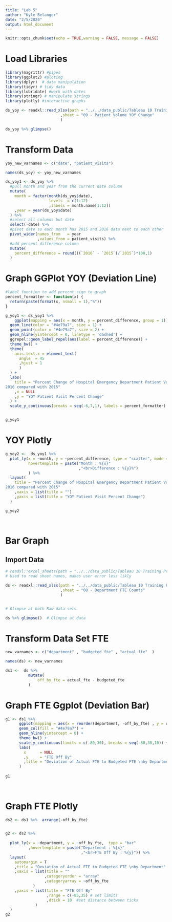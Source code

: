 ```yaml
---
title: "Lab 5"
author: "Kyle Belanger"
date: "2/5/2020"
output: html_document
---
```


```r
knitr::opts_chunk$set(echo = TRUE,warning = FALSE, message = FALSE)
```

# Load Libraries

```r
library(magrittr) #pipes
library(ggplot2) #ploting 
library(dplyr)  # data manipulation
library(tidyr) # tidy data
library(lubridate) #work with dates
library(stringr) # manipulate strings
library(plotly) #interactive graphs
```



```r
ds_yoy <- readxl::read_xlsx(path = "../../data_public/Tableau 10 Training Practice Data.xlsx"
                        ,sheet = "09 - Patient Volume YOY Change"
                        )

ds_yoy %>% glimpse()

```


# Transform Data

```r
yoy_new_varnames <- c("date", "patient_visits")

names(ds_yoy) <- yoy_new_varnames

ds_yoy1 <- ds_yoy %>% 
  #pull month and year from the current date column
  mutate(  
    month = factor(month(ds_yoy$date),
                   levels  = c(1:12)
                   ,labels = month.name[1:12])
    ,year = year(ds_yoy$date)
  ) %>% 
  #select all columns but date
  select(-date) %>% 
  #pivot date so each month has 2015 and 2016 data next to each other
  pivot_wider(names_from   = year
              ,values_from = patient_visits) %>% 
  #add percent difference column
  mutate(
    percent_difference = round(((`2016` - `2015`)/`2015`)*100,1)
  )

```

# Graph GGPlot YOY (Deviation Line)

```r
#label function to add perecnt sign to graph
percent_formatter <- function(x) {
  return(paste(format(x, nsmall = 1),"%"))
}

g_yoy1 <- ds_yoy1 %>% 
    ggplot(mapping = aes(x = month, y = percent_difference, group = 1)) +
  geom_line(color = "#4e79a7", size = 1) +
  geom_point(color = "#4e79a7", size = 2) +
  geom_hline(yintercept = 0, linetype = 'dashed') +
  ggrepel::geom_label_repel(aes(label = percent_difference)) +
  theme_bw() +
  theme(
    axis.text.x = element_text(
      angle  = 45
      ,hjust = 1
      )
  ) +
  labs(
    title = "Percent Change of Hospital Emergency Department Patient Volume by Month,  
2016 compared with 2015"
    ,x = NULL
    ,y = "YOY Patient Visit Percent Change"
  ) +
  scale_y_continuous(breaks = seq(-6,7,1), labels = percent_formatter)


g_yoy1
```

# YOY Plotly

```r
g_yoy2 <-  ds_yoy1 %>% 
  plot_ly(x = ~month, y = ~percent_difference, type = "scatter", mode = "line",
          hovertemplate = paste("Month : %{x}"
                                ,"<br>Difference : %{y}%") 
          ) %>%
  layout(
    title = "Percent Change of Hospital Emergency Department Patient Volume by Month,  
2016 compared with 2015"
    ,xaxis = list(title = "")
    ,yaxis = list(title = "YOY Patient Visit Percent Change")
  )

g_yoy2
  
  
```

# Bar Graph

## Import Data 

```r

# readxl::excel_sheets(path = "../../data_public/Tableau 10 Training Practice Data.xlsx")
# Used to read sheet names, makes user error less likly

ds <- readxl::read_xlsx(path = "../../data_public/Tableau 10 Training Practice Data.xlsx"
                        ,sheet = "08 - Department FTE Counts" 
                        )


# Glimpse at both Raw data sets

ds %>% glimpse()  # Glimpse at data

```

# Transform Data Set FTE

```r
new_varnames <- c("department" , "budgeted_fte" , "actual_fte"  )

names(ds) <- new_varnames 

ds1 <-  ds %>% 
          mutate(
              off_by_fte = actual_fte - budgeted_fte
          )

```

# Graph FTE Ggplot (Deviation Bar)

```r
g1 <- ds1 %>% 
      ggplot(mapping = aes(x = reorder(department, -off_by_fte) , y = off_by_fte)) +
      geom_col(fill = "#4e79a7") +
      geom_hline(yintercept = 0) +
      theme_bw() +
      scale_y_continuous(limits = c(-80,30), breaks = seq(-80,30,10)) +
      labs(
        x      = NULL
        ,y     = "FTE Off By"
        ,title = "Deviation of Actual FTE to Budgeted FTE \nby Department"
      )
      
g1
  
  
```

# Graph FTE Plotly

```r
ds2 <- ds1 %>%  arrange(-off_by_fte)


g2 <- ds2 %>% 
  
  plot_ly(x = ~department, y = ~off_by_fte,  type = "bar"
          ,hovertemplate = paste("Department : %{x}"
                                 ,"<br>FTE Off By : %{y}")) %>% 
  layout(
    automargin = T
    ,title = "Deviation of Actual FTE to Budgeted FTE \nby Department"
    ,xaxis = list(title = ""
                 ,categoryorder = "array"
                 ,categoryarray = ~off_by_fte
            )
    ,yaxis = list(title = "FTE Off By"
                  ,range = c(-85,35) # set limits
                  ,dtick = 10  #set distance between ticks
             )
  )
g2
```


